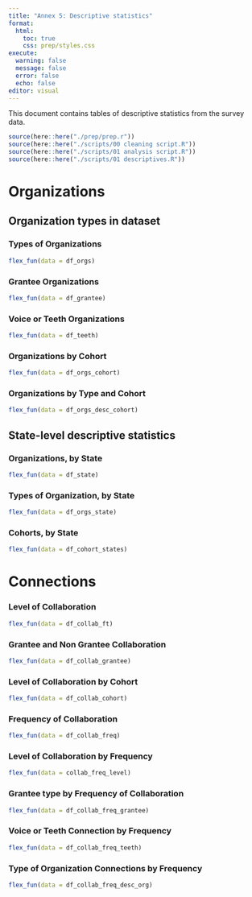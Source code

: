 ```yaml
---
title: "Annex 5: Descriptive statistics"
format:
  html:
    toc: true
    css: prep/styles.css
execute: 
  warning: false
  message: false
  error: false
  echo: false
editor: visual
---
```


This document contains tables of descriptive statistics from the survey data.

```r
source(here::here("./prep/prep.r"))
source(here::here("./scripts/00 cleaning script.R"))
source(here::here("./scripts/01 analysis script.R"))
source(here::here("./scripts/01 descriptives.R"))


```

# Organizations

## Organization types in dataset

### Types of Organizations

```r

flex_fun(data = df_orgs)

```

### Grantee Organizations

```r
flex_fun(data = df_grantee)
```

### Voice or Teeth Organizations

```r

flex_fun(data = df_teeth)
```

### Organizations by Cohort

```r
flex_fun(data = df_orgs_cohort)

```

### Organizations by Type and Cohort

```R
flex_fun(data = df_orgs_desc_cohort)
```

## State-level descriptive statistics

### Organizations, by State

```r

flex_fun(data = df_state)

```

### Types of Organization, by State

```r
flex_fun(data = df_orgs_state)
```

### Cohorts, by State

```r
flex_fun(data = df_cohort_states)
```

# Connections

### Level of Collaboration

```r
flex_fun(data = df_collab_ft)
```

### Grantee and Non Grantee Collaboration

```r
flex_fun(data = df_collab_grantee)
```

### Level of Collaboration by Cohort

```r

flex_fun(data = df_collab_cohort)

```

### Frequency of Collaboration

```r
flex_fun(data = df_collab_freq)

```

### Level of Collaboration by Frequency

```r

flex_fun(data = collab_freq_level)
```

### Grantee type by Frequency of Collaboration

```r
flex_fun(data = df_collab_freq_grantee)
```

### Voice or Teeth Connection by Frequency

```r
flex_fun(data = df_collab_freq_teeth)

```

### Type of Organization Connections by Frequency

```r
flex_fun(data = df_collab_freq_desc_org)
```

```r



```
